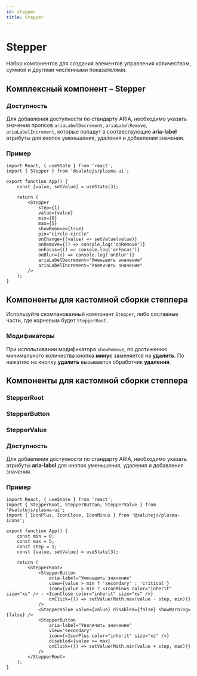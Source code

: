```yaml
---
id: stepper
title: Stepper
---
```



# Stepper
Набор компонентов для создания элементов управления количеством, суммой и другими численными показателями.

## Комплексный компонент – Stepper
<Description name="Stepper" />
<PropsTable name="Stepper" />

### Доступность

Для добавления доступности по стандарту ARIA, необходимо указать значения пропсов `ariaLabelDecrement`, `ariaLabelRemove`, `ariaLabelIncrement`, которые попадут в соотвествующие **aria-label** атрибуты для кнопок уменьшения, удаления и добавления значения.

### Пример

```tsx live
import React, { useState } from 'react';
import { Stepper } from '@salutejs/plasma-ui';

export function App() {
    const [value, setValue] = useState(3);

    return (
        <Stepper
            step={1}
            value={value}
            min={0}
            max={5}
            showRemove={true}
            pin="circle-circle"
            onChange={(value) => setValue(value)}
            onRemove={() => console.log('onRemove')}
            onFocus={() => console.log('onFocus')}
            onBlur={() => console.log('onBlur')}
            ariaLabelDecrement="Уменьшить значение"
            ariaLabelIncrement="Увеличить значение"
        />
    );
}
```

## Компоненты для кастомной сборки степпера
Используйте скомпанованный компонент `Stepper`, либо составные части, где корневым будет `StepperRoot`.

### Модификаторы
При использовании модификатора `showRemove`, по достижению
минимального количества кнопка **минус** заменяется на **удалить**.
По нажатию на кнопку **удалить** вызывается обработчик **удаления**.

## Компоненты для кастомной сборки степпера

### StepperRoot
<Description name="StepperRoot" />

### StepperButton
<Description name="StepperButton" />
<PropsTable name="StepperButton" />

### StepperValue
<Description name="StepperValue" />
<PropsTable name="StepperValue" />

### Доступность

Для добавления доступности по стандарту ARIA, необходимо указать атрибуты **aria-label** для кнопок уменьшения, удаления и добавления значения. 

### Пример
```tsx live
import React, { useState } from 'react';
import { StepperRoot, StepperButton, StepperValue } from '@salutejs/plasma-ui';
import { IconPlus, IconClose, IconMinus } from '@salutejs/plasma-icons';

export function App() {
    const min = 0;
    const max = 5;
    const step = 1;
    const [value, setValue] = useState(3);

    return (
        <StepperRoot>
            <StepperButton
                aria-label="Уменьшить значение"
                view={value > min ? 'secondary' : 'critical'}
                icon={value > min ? <IconMinus color="inherit" size="xs" /> : <IconClose color="inherit" size="xs" />}
                onClick={() => setValue(Math.max(value - step, min))}
            />
            <StepperValue value={value} disabled={false} showWarning={false} />
            <StepperButton
                aria-label="Увеличить значение"
                view="secondary"
                icon={<IconPlus color="inherit" size="xs" />}
                disabled={value >= max}
                onClick={() => setValue(Math.min(value + step, max))}
            />
        </StepperRoot>
    );
}
```
